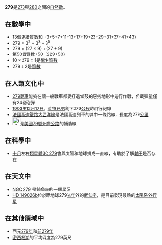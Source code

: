 {{Unreferenced|time=2020-12-10T19:51:58+00:00}}
{{noteTA|G1=Math}}
{{整数
| 质因数分解 =<math>3^2 \times 31</math>
| 罗马数字 = CCLXXIX
}}
'''279'''是[[278|278]]與[[280|280]]之間的[[自然數|自然數]]。

== 在數學中 ==
{{數字性質|use math=yes}}
*13個連續[[質數|質數]]和（3+5+7+11+13+17+19+23+29+31+37+41+43）
*<math>279=3^2+3^3+3^5</math>
*<math>279=(27 \times 9)+(27+9)</math>
*第50個[[質數|質數]]+50（229+50）
*<math>10 \times 279 \pm 1</math>是[[孿生質數|孿生質數]]
*<math>279 \pm 2</math>是[[質數|質數]]

== 在人類文化中 ==
*[[物體279|279戰車]]能夠在讓一般戰車都要打退堂鼓的惡劣地形中進行作戰，但載彈量僅有24發砲彈
*[[1903年|1903年]][[12月17日|12月17日]]，[[萊特兄弟|萊特兄弟]]創下279[[公尺|公尺]]的飛行紀錄
*[[法國高速鐵路大西洋線|法國高速鐵路大西洋線]]是法國高速列車的其中一條路線，長度為279[[公里|公里]]
*[[File:i-279.svg|25px]]是[[美國|美國]][[79號州際公路|79號州際公路]]的補助線

== 在科學中 ==
*[[十月|十月]]左右[[類星體|類星體]][[3C_279|3C 279]]會與太陽和地球排成一直線，有助於了解[[軸子|軸子]]是否存在

== 在天文中 ==
*[[NGC_279|NGC 279]] 是[[鯨魚座|鯨魚座]]的一個[[星系|星系]]
*[[HD_149026b|HD 149026b]]位於距地球279[[光年|光年]]外的[[武仙座|武仙座]]，是目前發現最熱的[[太陽系外行星|太陽系外行星]]

== 在其他領域中 ==
*西元[[279年|279年]]和[[前279年|前279年]]
*[[密西根湖|密西根湖]]的平均深度為279英尺